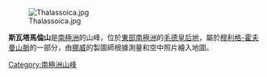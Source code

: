[[Image:Thalassoica.jpg|thumb]]

'''斯瓦塔馬倫山'''是[[南極洲|南極洲]]的山峰，位於[[東部南極洲|東部南極洲]]的[[毛德皇后地|毛德皇后地]]，屬於[[穆利格-霍夫曼山脈|穆利格-霍夫曼山脈]]的一部分，由[[挪威|挪威]]的製圖師根據測量和空中照片繪入地圖。

{{coord|71|54|S|5|10|E||display=title}}

{{Antarctica-geo-stub}}
[[Category:南極洲山峰|Category:南極洲山峰]]